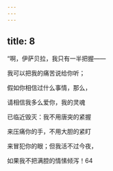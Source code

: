 ```yaml
---
---
---
```

title: 8
---




“啊，伊萨贝拉，我只有一半把握——

我可以把我的痛苦说给你听；

假如你相信过什么事情，那么，

请相信我多么爱你，我的灵魂

已临近毁灭：我不用唐突的紧握

来压痛你的手，不用大胆的紧盯

来冒犯你的眼；但我活不过今夜，

如果我不把满腔的情愫倾泻！64